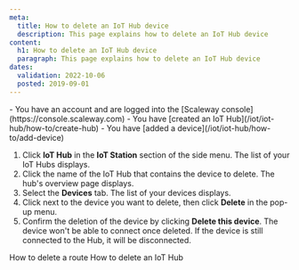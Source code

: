 ```yaml
---
meta:
  title: How to delete an IoT Hub device
  description: This page explains how to delete an IoT Hub device
content:
  h1: How to delete an IoT Hub device
  paragraph: This page explains how to delete an IoT Hub device
dates:
  validation: 2022-10-06
  posted: 2019-09-01
---
```


<Macro id="iam-requirements" />
 
<Message type="requirement">
  - You have an account and are logged into the [Scaleway console](https://console.scaleway.com)
  - You have [created an IoT Hub](/iot/iot-hub/how-to/create-hub)
  - You have [added a device](/iot/iot-hub/how-to/add-device)
</Message>

1. Click **IoT Hub** in the **IoT Station** section of the side menu. The list of your IoT Hubs displays.
2. Click the name of the IoT Hub that contains the device to delete. The hub's overview page displays. 
3. Select the **Devices** tab. The list of your devices displays.
4. Click <Icon name="more" /> next to the device you want to delete, then click **Delete** in the pop-up menu.
5. Confirm the deletion of the device by clicking **Delete this device**.
    <Message type="important">
      The device won't be able to connect once deleted. If the device is still connected to the Hub, it will be disconnected.
    </Message>


<Navigation title="See Also">
  <PreviousButton to="/iot/iot-hub/how-to/delete-route/">How to delete a route</PreviousButton>
  <NextButton to="/iot/iot-hub/how-to/delete-hub/">How to delete an IoT Hub</NextButton>
</Navigation>
